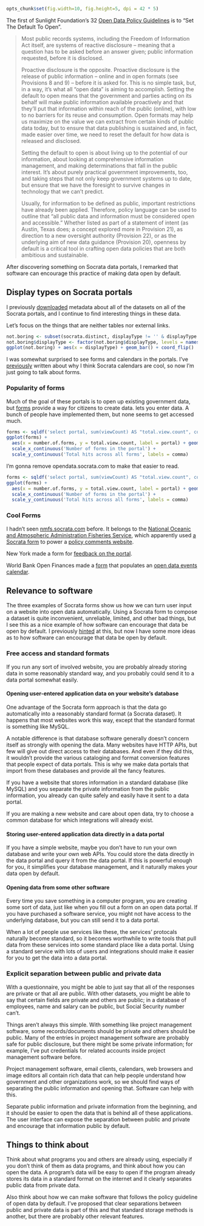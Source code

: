 ```r
opts_chunk$set(fig.width=10, fig.height=5, dpi = 42 * 5)
```
The first of Sunlight Foundation's 32
[Open Data Policy Guidelines](http://sunlightfoundation.com/opendataguidelines/)
is to "Set The Default To Open".

> Most public records systems, including the Freedom of Information Act itself, are systems of reactive disclosure -- meaning that a question has to be asked before an answer given; public information requested, before it is disclosed.
>
> Proactive disclosure is the opposite. Proactive disclosure is the release of public information -- online and in open formats (see Provisions 8 and 9) -- before it is asked for. This is no simple task, but, in a way, it’s what all "open data" is aiming to accomplish. Setting the default to open means that the government and parties acting on its behalf will make public information available proactively and that they’ll put that information within reach of the public (online), with low to no barriers for its reuse and consumption. Open formats may help us maximize on the value we can extract from certain kinds of public data today, but to ensure that data publishing is sustained and, in fact, made easier over time, we need to reset the default for how data is released and disclosed.
>
> Setting the default to open is about living up to the potential of our information, about looking at comprehensive information management, and making determinations that fall in the public interest. It’s about purely practical government improvements, too, and taking steps that not only keep government systems up to date, but ensure that we have the foresight to survive changes in technology that we can’t predict.
>
> Usually, for information to be defined as public, important restrictions have already been applied. Therefore, policy language can be used to outline that "all public data and information must be considered open and accessible." Whether listed as part of a statement of intent (as Austin, Texas does; a concept explored more in Provision 21), as direction to a new oversight authority (Provision 22), or as the underlying aim of new data guidance (Provision 20), openness by default is a critical tool in crafting open data policies that are both ambitious and sustainable.

After discovering something on Socrata data portals, I remarked that
software can encourage this practice of making data open by default.

## Display types on Socrata portals
I previously [downloaded](/!/socrata-summary) metadata about all of
the datasets on all of the Socrata portals, and I continue to find
interesting things in these data.

Let's focus on the things that are neither tables nor external links.

```r
not.boring <- subset(socrata.distinct, displayType != '' & displayType != 'table' & displayType != 'href' & displayType != 'blob')
not.boring$displayType <- factor(not.boring$displayType, levels = names(sort(table(not.boring$displayType), decreasing = T)))
ggplot(not.boring) + aes(x = displayType) + geom_bar() + coord_flip()
```

I was somewhat surprised to see forms and calendars in the portals.
I've [previously](/!/open-calendars) written about why I think Socrata calendars are cool,
so now I'm just going to talk about forms.

### Popularity of forms
Much of the goal of these portals is to open up existing government data, but
[forms](https://data.wa.gov/Economics/Broadband-Project-Data-Entry/38rz-krmg?) provide a way for citizens to create data.
lets you enter data. A bunch of people have implemented them, but none seems to get accessed much.

```r
forms <- sqldf('select portal, sum(viewCount) AS "total.view.count", count(*) AS "number.of.forms" FROM socrata where displayType = "form" group by portal')
ggplot(forms) +
  aes(x = number.of.forms, y = total.view.count, label = portal) + geom_text() +
  scale_x_continuous('Number of forms in the portal') +
  scale_y_continuous('Total hits across all forms', labels = comma)
```
I'm gonna remove opendata.socrata.com to make that easier to read.

```r
forms <- sqldf('select portal, sum(viewCount) AS "total.view.count", count(*) AS "number.of.forms" FROM socrata where displayType = "form" and portal != "opendata.socrata.com" group by portal')
ggplot(forms) +
  aes(x = number.of.forms, y = total.view.count, label = portal) + geom_text() +
  scale_x_continuous('Number of forms in the portal') +
  scale_y_continuous('Total hits across all forms', labels = comma)
```

### Cool Forms
I hadn't seen [nmfs.socrata.com](https://nmfs.socrata.com) before.
It belongs to the [National Oceanic and Atmospheric Administration Fisheries Service](http://www.nmfs.noaa.gov),
which apparently used [a Socrata form](https://nmfs.socrata.com/Government/2011-Aquaculture-Public-Comments-Form/u5id-8nqp) to power a
[policy comments website](http://www.nmfs.noaa.gov/aquaculture/policy2/).

New York made a form for [feedback on the portal](https://data.ny.gov/dataset/Give-Feedback/fq3e-q75i?).

World Bank Open Finances made a
[form](https://finances.worldbank.org/dataset/Global-Open-Data-Calendar-Entry-Form/qdbh-rfd3?)
that populates an
[open data events calendar](https://finances.worldbank.org/dataset/Global-Open-Data-Calendar/g4sx-dwxc).

## Relevance to software
The three examples of Socrata forms show us how we can turn user input on a website into
open data automatically. Using a Socrata form to compose a dataset is quite inconvenient,
unreliable, limited, and other bad things, but I see this as a nice example of how software
can encourage that data be open by default. I previously
[hinted](http://thomaslevine.com/!/socrata-calendars#opening-data-at-their-sources) at this,
but now I have some more ideas as to how software can encourage that data be open by default.

### Free access and standard formats
If you run any sort of involved website, you are probably already storing data in some
reasonably standard way, and you probably could send it to a data portal somewhat easily.

#### Opening user-entered application data on your website's database
One advantage of the Socrata form approach is that the data go automatically into a
reasonably standard format (a Socrata dataset). It happens that most websites work this
way, except that the standard format is something like MySQL.

A notable difference is that database software generally doesn't concern itself as
strongly with opening the data. Many websites have HTTP APIs, but few will give out
direct access to their databases. And even if they did this, it wouldn't provide the
various cataloging and format conversion features that people expect of data portals.
This is why we make data portals that import from these databases and provide all the
fancy features.

If you have a website that stores information in a standard database (like MySQL) and
you separate the private information from the public information, you already can quite
safely and easily have it sent to a data portal.

If you are making a new website and care about open data, try to choose a common
database for which integrations will already exist.

#### Storing user-entered application data directly in a data portal
If you have a simple website, maybe you don't have to run your own database
and write your own web APIs. You could store the data directly in the data portal
and query it from the data portal. If this is powerful enough for you, it
simplifies your database management, and it naturally makes your data open by default.

#### Opening data from some other software
Every time you save something in a computer program, you are creating some sort
of data, just like when you fill out a form on an open data portal.
If you have purchased a software service, you might not have access to the
underlying database, but you can still send it to a data portal.

When a lot of people use services like these, the services' protocals naturally
become standard, so it becomes worthwhile to write tools that pull data from these
services into some standard place like a data portal. Using a standard service
with lots of users and integrations should make it easier for you to get the data
into a data portal.

### Explicit separation between public and private data
With a questionnaire, you might be able to just say that all of the responses are
private or that all are public. With other datasets, you might be able to say that
certain fields are private and others are public; in a database of employees, name
and salary can be public, but Social Security number can't.

Things aren't always this simple. With something like project management software,
some records/documents should be private and others should be public. Many of the
entries in project management software are probably safe for public disclosure,
but there might be some private information; for example, I've put credentials
for related accounts inside project management software before.

Project management software, email clients, calendars, web browsers and image
editors all contain rich data that can help people understand how government
and other organizations work, so we should find ways of separating the public
information and opening that. Software can help with this.

Separate public information and private information from the beginning, and it
should be easier to open the data that is behind all of these applications.
The user interface can expose the separation between public and private and
encourage that information public by default.

## Things to think about
Think about what programs you and others are already using, especially if you
don't think of them as data programs, and think about how you can open the data.
A program's data will be easy to open if the program already stores its data in
a standard format on the internet and it clearly separates public data from
private data.

Also think about how we can make software that follows the policy guideline of
open data by default. I've proposed that clear separations between public and
private data is part of this and that standard storage methods is another, but
there are probably other relevant features.
